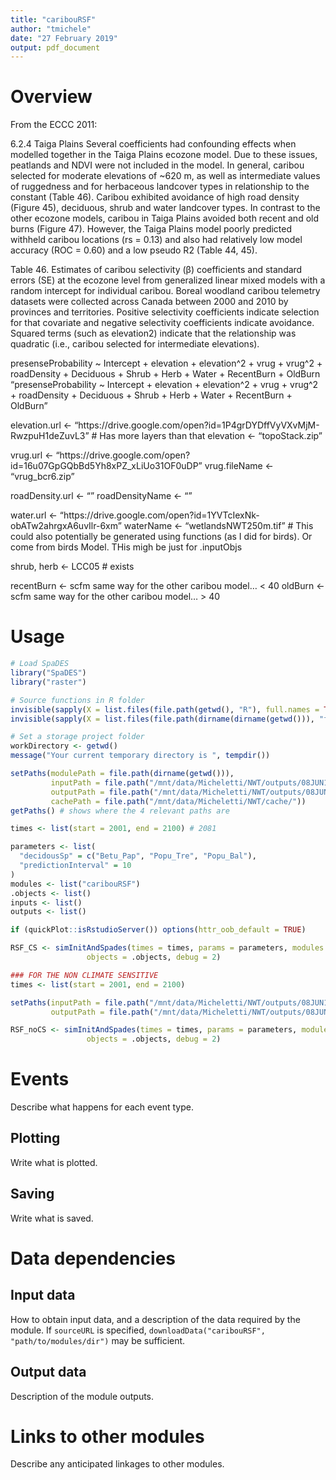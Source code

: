```yaml
---
title: "caribouRSF"
author: "tmichele"
date: "27 February 2019"
output: pdf_document
---
```


# Overview

From the ECCC 2011:

6.2.4 Taiga Plains
Several coefficients had confounding effects when modelled together in the Taiga Plains
ecozone model. Due to these issues, peatlands and NDVI were not included in the model. In
general, caribou selected for moderate elevations of ~620 m, as well as intermediate values of
ruggedness and for herbaceous landcover types in relationship to the constant (Table 46).
Caribou exhibited avoidance of high road density (Figure 45), deciduous, shrub and water
landcover types. In contrast to the other ecozone models, caribou in Taiga Plains avoided both
recent and old burns (Figure 47). However, the Taiga Plains model poorly predicted withheld
caribou locations (rs = 0.13) and also had relatively low model accuracy (ROC = 0.60) and a
low pseudo R2 (Table 44, 45).

Table 46. Estimates of caribou selectivity (β) coefficients and standard errors (SE) at the ecozone level from generalized linear mixed models with
a random intercept for individual caribou. Boreal woodland caribou telemetry datasets were collected across Canada between 2000 and 2010 by
provinces and territories. Positive selectivity coefficients indicate selection for that covariate and negative selectivity coefficients indicate
avoidance. Squared terms (such as elevation2) indicate that the relationship was quadratic (i.e., caribou selected for intermediate elevations).

presenseProbability ~ Intercept + elevation + elevation^2 + vrug + vrug^2 + roadDensity + Deciduous + Shrub + Herb + Water + RecentBurn + OldBurn
"presenseProbability ~ Intercept + elevation + elevation^2 + vrug + vrug^2 + roadDensity + Deciduous + Shrub + Herb + Water + RecentBurn + OldBurn"


elevation.url <- "https://drive.google.com/open?id=1P4grDYDffVyVXvMjM-RwzpuH1deZuvL3" # Has more layers than that
elevation <- "topoStack.zip"

vrug.url <- "https://drive.google.com/open?id=16u07GpGQbBd5Yh8xPZ_xLiUo31OF0uDP"
vrug.fileName <- "vrug_bcr6.zip"

roadDensity.url <- ""
roadDensityName <- ""

water.url <- "https://drive.google.com/open?id=1YVTcIexNk-obATw2ahrgxA6uvIlr-6xm"
waterName <- "wetlandsNWT250m.tif" # This could also potentially be generated using functions (as I did for birds). Or come from birds Model. THis migh be just for .inputObjs

shrub, herb <- LCC05 # exists 

recentBurn <- scfm same way for the other caribou model... < 40
oldBurn <- scfm same way for the other caribou model... > 40

# Usage

```r

# Load SpaDES
library("SpaDES")
library("raster")

# Source functions in R folder
invisible(sapply(X = list.files(file.path(getwd(), "R"), full.names = TRUE), FUN = source))
invisible(sapply(X = list.files(file.path(dirname(dirname(getwd())), "functions"), full.names = TRUE), FUN = source))

# Set a storage project folder
workDirectory <- getwd()
message("Your current temporary directory is ", tempdir())

setPaths(modulePath = file.path(dirname(getwd())), 
         inputPath = file.path("/mnt/data/Micheletti/NWT/outputs/08JUN19/"), 
         outputPath = file.path("/mnt/data/Micheletti/NWT/outputs/08JUN19/RSF/"), 
         cachePath = file.path("/mnt/data/Micheletti/NWT/cache/"))
getPaths() # shows where the 4 relevant paths are

times <- list(start = 2001, end = 2100) # 2081

parameters <- list(
  "decidousSp" = c("Betu_Pap", "Popu_Tre", "Popu_Bal"),
  "predictionInterval" = 10
)
modules <- list("caribouRSF")
.objects <- list()
inputs <- list()
outputs <- list()

if (quickPlot::isRstudioServer()) options(httr_oob_default = TRUE)

RSF_CS <- simInitAndSpades(times = times, params = parameters, modules = modules,
                 objects = .objects, debug = 2)

### FOR THE NON CLIMATE SENSITIVE
times <- list(start = 2001, end = 2100)

setPaths(inputPath = file.path("/mnt/data/Micheletti/NWT/outputs/08JUN19_noCS/"), 
         outputPath = file.path("/mnt/data/Micheletti/NWT/outputs/08JUN19_noCS/RSF/"))

RSF_noCS <- simInitAndSpades(times = times, params = parameters, modules = modules,
                 objects = .objects, debug = 2)

```

# Events

Describe what happens for each event type.

## Plotting

Write what is plotted.

## Saving

Write what is saved.

# Data dependencies

## Input data

How to obtain input data, and a description of the data required by the module.
If `sourceURL` is specified, `downloadData("caribouRSF", "path/to/modules/dir")` may be sufficient.

## Output data

Description of the module outputs.

# Links to other modules

Describe any anticipated linkages to other modules.

